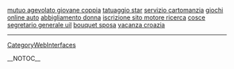<a href= http://mutuo-agevolato-giovane-coppia.it-blog.biz >mutuo agevolato giovane coppia</a>   <a href= http://tatuaggio-star.blog-it.biz >tatuaggio star</a>   <a href= http://servizio-cartomanzia.blogs-it.biz >servizio cartomanzia</a>   <a href= http://giochi-online-auto.blogs-it.biz >giochi online auto</a>   <a href= http://abbigliamento-donna.blog-it.biz >abbigliamento donna</a>   <a href= http://iscrizione-sito-motore-ricerca.it-blog.biz >iscrizione sito motore ricerca</a>   <a href= http://cosce.ml10.biz >cosce</a>   <a href= http://segretario-generale-uil.it-blogs.biz >segretario generale uil</a>   <a href= http://bouquet-sposa.blogs-it.biz >bouquet sposa</a>   <a href= http://vacanza-croazia.blogs-it.biz >vacanza croazia</a>
----
[[CategoryWebInterfaces]]

__NOTOC__